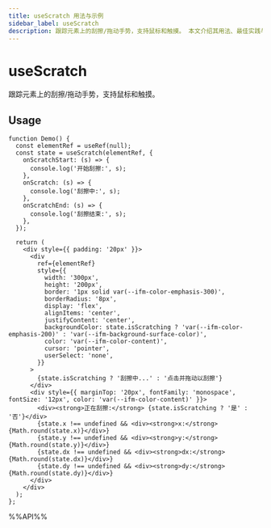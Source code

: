 ```yaml
---
title: useScratch 用法与示例
sidebar_label: useScratch
description: 跟踪元素上的刮擦/拖动手势，支持鼠标和触摸。 本文介绍其用法、最佳实践与代码示例。
---
```

# useScratch

跟踪元素上的刮擦/拖动手势，支持鼠标和触摸。

## Usage

```tsx live
function Demo() {
  const elementRef = useRef(null);
  const state = useScratch(elementRef, {
    onScratchStart: (s) => {
      console.log('开始刮擦:', s);
    },
    onScratch: (s) => {
      console.log('刮擦中:', s);
    },
    onScratchEnd: (s) => {
      console.log('刮擦结束:', s);
    },
  });

  return (
    <div style={{ padding: '20px' }}>
      <div
        ref={elementRef}
        style={{
          width: '300px',
          height: '200px',
          border: '1px solid var(--ifm-color-emphasis-300)',
          borderRadius: '8px',
          display: 'flex',
          alignItems: 'center',
          justifyContent: 'center',
          backgroundColor: state.isScratching ? 'var(--ifm-color-emphasis-200)' : 'var(--ifm-background-surface-color)',
          color: 'var(--ifm-color-content)',
          cursor: 'pointer',
          userSelect: 'none',
        }}
      >
        {state.isScratching ? '刮擦中...' : '点击并拖动以刮擦'}
      </div>
      <div style={{ marginTop: '20px', fontFamily: 'monospace', fontSize: '12px', color: 'var(--ifm-color-content)' }}>
        <div><strong>正在刮擦:</strong> {state.isScratching ? '是' : '否'}</div>
        {state.x !== undefined && <div><strong>x:</strong> {Math.round(state.x)}</div>}
        {state.y !== undefined && <div><strong>y:</strong> {Math.round(state.y)}</div>}
        {state.dx !== undefined && <div><strong>dx:</strong> {Math.round(state.dx)}</div>}
        {state.dy !== undefined && <div><strong>dy:</strong> {Math.round(state.dy)}</div>}
      </div>
    </div>
  );
};

```

%%API%%

